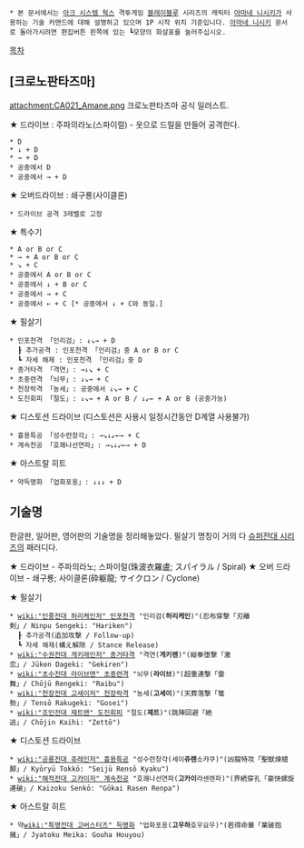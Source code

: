 * 본 문서에서는 [[아크 시스템 웍스]] 격투게임 [[블레이블루]] 시리즈의 캐릭터 [[아마네 니시키]]가 사용하는 기술 커맨드에 대해 설명하고 있으며 1P 시작 위치 기준입니다. [[아마네 니시키]] 문서로 돌아가시려면 편집버튼 왼쪽에 있는 ┗모양의 화살표를 눌러주십시오.

[[목차]]

== [크로노판타즈마] ==
attachment:CA021_Amane.png
크로노판타즈마 공식 일러스트.

★ 드라이브 : 주파의라노(스파이럴) - 옷으로 드릴을 만들어 공격한다.
 * D
 * ↓ + D
 * → + D
 * 공중에서 D
 * 공중에서 → + D

★ 오버드라이브 : 쇄구룡(사이클론)
 * 드라이브 공격 3레벨로 고정

★ 특수기
 * A or B or C
 * → + A or B or C
 * ↘ + C
 * 공중에서 A or B or C
 * 공중에서 ↓ + B or C
 * 공중에서 → + C
 * 공중에서 ← + C [* 공중에서 ↓ + C와 동일.]

★ 필살기
 * 인포천격 「인리검」: ↓↘→ + D
   ┠ 추가공격 : 인포천격 「인리검」중 A or B or C
   ┗ 자세 해제 : 인포천격 「인리검」중 D
 * 종거타격 「격연」: →↓↘ + C
 * 초중련격 「뇌무」: ↓↘→ + C
 * 천장락격 「농세」: 공중에서 ↓↘→ + C
 * 도진회피 「절도」: ↓↘→ + A or B / ↓↙← + A or B (공중가능)

★ 디스토션 드라이브 (디스토션은 사용시 일정시간동안 D계열 사용불가)
 * 흉용특공 「성수련창각」: →↘↓↙←→ + C
 * 계속천공 「호쾌나선연파」: →↘↓↙←→ + D

★ 아스트랄 히트
 * 약득명화 「업화포옹」: ↓↓↓ + D

== 기술명 ==
한글판, 일어판, 영어판의 기술명을 정리해놓았다. 필살기 명칭이 거의 다 [[슈퍼전대 시리즈]]의 패러디다.

★ 드라이브 - 주파의라노; 스파이럴(珠波衣羅盧; スパイラル / Spiral)
★ 오버 드라이브 - 쇄구룡; 사이클론(砕躯龍; サイクロン / Cyclone)
 
★ 필살기
 * [[wiki:"인풍전대 허리케인저" 인포]]천격 "인리검('''허리케인''')"(忍布穿撃「刃離剣」/ Ninpu Sengeki: "Hariken")
   ┠ 추가공격(追加攻撃 / Follow-up)
   ┗ 자세 해제(構え解除 / Stance Release)
 * [[wiki:"수권전대 게키레인저" 종거]]타격 "격연('''게키렌''')"(縦拳堕撃「激恋」/ Jūken Dageki: "Gekiren")
 * [[wiki:"초수전대 라이브맨" 초중]]련격 "뇌무('''라이브''')"(超重連撃「雷舞」/ Chōjū Rengeki: "Raibu")
 * [[wiki:"천장전대 고세이저" 천장]]락격 "농세('''고세이''')"(天葬落撃「篭勢」/ Tensō Rakugeki: "Gosei")
 * [[wiki:"조인전대 제트맨" 도진]]회피 "절도('''제트''')"(跳陣回避「絶逃」/ Chōjin Kaihi: "Zettō")

★ 디스토션 드라이브
 * [[wiki:"공룡전대 쥬레인저" 흉용]]특공 "성수련창각(세이'''쥬렌'''소캬쿠)"(凶龍特攻「聖獣煉槍脚」/ Kyōryū Tokkō: "Seijū Rensō Kyaku")
 * [[wiki:"해적전대 고카이저" 계속]]천공 "호쾌나선연파('''고카이'''라센렌파)"(界続穿孔「豪快螺旋連破」/ Kaizoku Senkō: "Gōkai Rasen Renpa")

★ 아스트랄 히트
 * 약[[wiki:"특명전대 고버스터즈" 득명]]화 "업화포옹('''고우하'''호우요우)"(若得命華「業破抱擁」/ Jyatoku Meika: Gouha Houyou)


